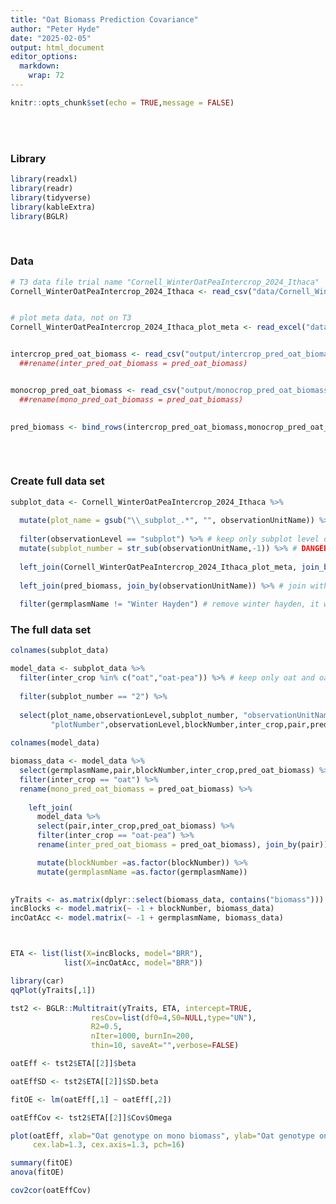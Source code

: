 ```yaml
---
title: "Oat Biomass Prediction Covariance"
author: "Peter Hyde"
date: "2025-02-05"
output: html_document
editor_options: 
  markdown: 
    wrap: 72
---
```


```r
knitr::opts_chunk$set(echo = TRUE,message = FALSE)
```

<br> <br>

### Library

```r

library(readxl)
library(readr)
library(tidyverse)
library(kableExtra)
library(BGLR)

```

<br>

### Data

```r

# T3 data file trial name "Cornell_WinterOatPeaIntercrop_2024_Ithaca"
Cornell_WinterOatPeaIntercrop_2024_Ithaca <- read_csv("data/Cornell_WinterOatPeaIntercrop_2024_Ithaca.csv")


# plot meta data, not on T3
Cornell_WinterOatPeaIntercrop_2024_Ithaca_plot_meta <- read_excel("data/Cornell_WinterOatPeaIntercrop_2024_Ithaca_plot_meta.xlsx")


intercrop_pred_oat_biomass <- read_csv("output/intercrop_pred_oat_biomass.csv")
  ##rename(inter_pred_oat_biomass = pred_oat_biomass)


monocrop_pred_oat_biomass <- read_csv("output/monocrop_pred_oat_biomass.csv") 
  ##rename(mono_pred_oat_biomass = pred_oat_biomass)

  
pred_biomass <- bind_rows(intercrop_pred_oat_biomass,monocrop_pred_oat_biomass)  
  

```
<br>

### Create full data set

```r
subplot_data <- Cornell_WinterOatPeaIntercrop_2024_Ithaca %>% 
  
  mutate(plot_name = gsub("\\_subplot_.*", "", observationUnitName)) %>% # get plot name without subplot number for joining
  
  filter(observationLevel == "subplot") %>% # keep only subplot level data, most of our data is subplot level
  mutate(subplot_number = str_sub(observationUnitName,-1)) %>% # DANGER this only works if you filter to subplot first
  
  left_join(Cornell_WinterOatPeaIntercrop_2024_Ithaca_plot_meta, join_by(plot_name)) %>% # join T3 data with meta, need inter_crop designation, not found on T3 
  
  left_join(pred_biomass, join_by(observationUnitName)) %>% # join with biomass estimates  
  
  filter(germplasmName != "Winter Hayden") # remove winter hayden, it was not planted, plots are pea only

```



### The full data set

```r

colnames(subplot_data)
```


```r

model_data <- subplot_data %>%
  filter(inter_crop %in% c("oat","oat-pea")) %>% # keep only oat and oat-pea accessions, remove barley
  
  filter(subplot_number == "2") %>% 
  
  select(plot_name,observationLevel,subplot_number, "observationUnitName" ,"germplasmName",
         "plotNumber",observationLevel,blockNumber,inter_crop,pair,pred_oat_biomass)
         
colnames(model_data)
```

```r

biomass_data <- model_data %>% 
  select(germplasmName,pair,blockNumber,inter_crop,pred_oat_biomass) %>% 
  filter(inter_crop == "oat") %>% 
  rename(mono_pred_oat_biomass = pred_oat_biomass) %>% 
    
    left_join(
      model_data %>% 
      select(pair,inter_crop,pred_oat_biomass) %>% 
      filter(inter_crop == "oat-pea") %>% 
      rename(inter_pred_oat_biomass = pred_oat_biomass), join_by(pair)) %>% 

      mutate(blockNumber =as.factor(blockNumber)) %>% 
      mutate(germplasmName =as.factor(germplasmName)) 
    

```

```r

yTraits <- as.matrix(dplyr::select(biomass_data, contains("biomass")))
incBlocks <- model.matrix(~ -1 + blockNumber, biomass_data)
incOatAcc <- model.matrix(~ -1 + germplasmName, biomass_data)



ETA <- list(list(X=incBlocks, model="BRR"),
            list(X=incOatAcc, model="BRR"))

library(car)
qqPlot(yTraits[,1])

```




```r

tst2 <- BGLR::Multitrait(yTraits, ETA, intercept=TRUE,
                  resCov=list(df0=4,S0=NULL,type="UN"),
                  R2=0.5,
                  nIter=1000, burnIn=200,
                  thin=10, saveAt="",verbose=FALSE)

```





```r
oatEff <- tst2$ETA[[2]]$beta

oatEffSD <- tst2$ETA[[2]]$SD.beta

fitOE <- lm(oatEff[,1] ~ oatEff[,2])

oatEffCov <- tst2$ETA[[2]]$Cov$Omega

plot(oatEff, xlab="Oat genotype on mono biomass", ylab="Oat genotype on inter biomass",
     cex.lab=1.3, cex.axis=1.3, pch=16)

summary(fitOE)
anova(fitOE) 

cov2cor(oatEffCov)


```







